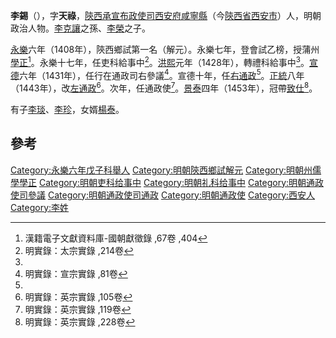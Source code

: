 '''李錫'''（{{bd|1385年||1460年}}），字'''天祿'''，[[陝西承宣布政使司|陝西承宣布政使司]][[西安府|西安府]][[咸宁县_(金朝)|咸寧縣]]（今[[陝西省|陝西省]][[西安市|西安市]]）人，明朝政治人物。[[李克讓|李克讓]]之孫、[[李榮|李榮]]之子。

[[永乐_(明朝)|永樂]]六年（1408年），陝西鄉試第一名（解元）。永樂七年，登會試乙榜，授蒲州[[學正|學正]]<ref name="#1">漢籍電子文獻資料庫-國朝獻徵錄 ,67卷 ,404</ref>。永樂十七年，任吏科給事中<ref>明實錄：太宗實錄 ,214卷</ref>。[[洪熙|洪熙]]元年（1428年），轉禮科給事中<ref name="#1"/>。[[宣德|宣德]]六年（1431年），任行在通政司右參議<ref>明實錄：宣宗實錄 ,81卷</ref>。宣德十年，任[[右通政|右通政]]<ref name="#1"/>。[[正统_(年号)|正統]]八年（1443年），改[[左通政|左通政]]<ref>明實錄：英宗實錄 ,105卷</ref>。次年，任通政使<ref>明實錄：英宗實錄 ,119卷</ref>。[[景泰_(年号)|景泰]]四年（1453年），冠帶[[致仕|致仕]]<ref>明實錄：英宗實錄 ,228卷</ref>。

有子[[李琰|李琰]]、[[李珍|李珍]]，女婿[[楊泰|楊泰]]。

==參考==
{{reflist|2}}
{{明朝人物小作品}}
{{永樂七年己丑科會試副榜}}
[[Category:永樂六年戊子科舉人|Category:永樂六年戊子科舉人]]
[[Category:明朝陝西鄉試解元|Category:明朝陝西鄉試解元]]
[[Category:明朝州儒學學正|Category:明朝州儒學學正]]
[[Category:明朝吏科给事中|Category:明朝吏科给事中]]
[[Category:明朝礼科给事中|Category:明朝礼科给事中]]
[[Category:明朝通政使司參議|Category:明朝通政使司參議]]
[[Category:明朝通政使司通政|Category:明朝通政使司通政]]
[[Category:明朝通政使|Category:明朝通政使]]
[[Category:西安人|Category:西安人]]
[[Category:李姓|Category:李姓]]